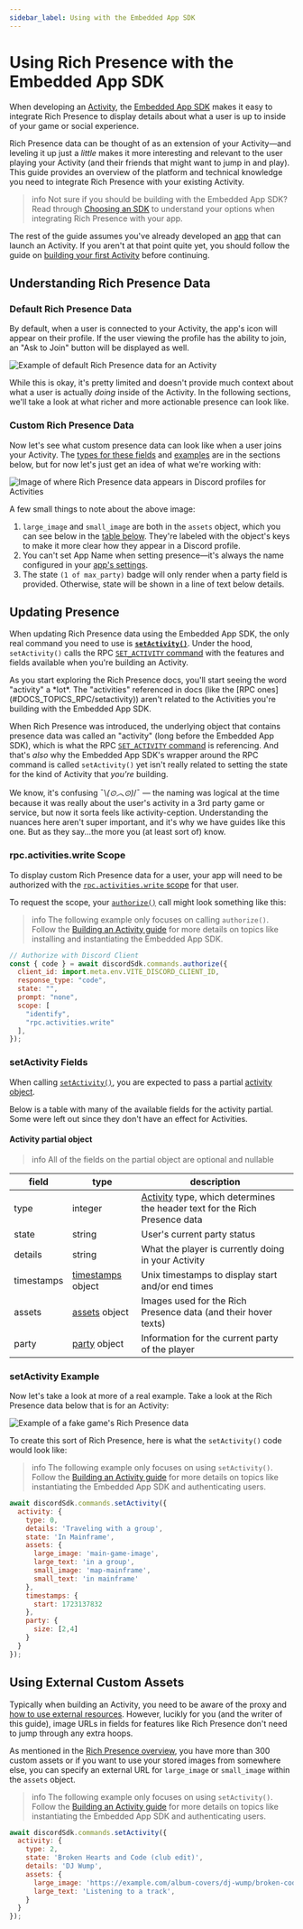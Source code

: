 ```yaml
---
sidebar_label: Using with the Embedded App SDK
---
```


# Using Rich Presence with the Embedded App SDK

When developing an [Activity](#DOCS_ACTIVITIES_OVERVIEW), the [Embedded App SDK](#DOCS_DEVELOPER_TOOLS_EMBEDDED_APP_SDK) makes it easy to integrate Rich Presence to display details about what a user is up to inside of your game or social experience.

Rich Presence data can be thought of as an extension of your Activity—and leveling it up just a *little* makes it more interesting and relevant to the user playing your Activity (and their friends that might want to jump in and play). This guide provides an overview of the platform and technical knowledge you need to integrate Rich Presence with your existing Activity.

> info
> Not sure if you should be building with the Embedded App SDK? Read through [Choosing an SDK](#DOCS_RICH_PRESENCE_OVERVIEW/choosing-an-sdk) to understand your options when integrating Rich Presence with your app.

The rest of the guide assumes you've already developed an [app](#DOCS_QUICK_START_OVERVIEW_OF_APPS) that can launch an Activity. If you aren't at that point quite yet, you should follow the guide on [building your first Activity](#DOCS_ACTIVITIES_BUILDING_AN_ACTIVITY) before continuing.

## Understanding Rich Presence Data

### Default Rich Presence Data

By default, when a user is connected to your Activity, the app's icon will appear on their profile. If the user viewing the profile has the ability to join, an "Ask to Join" button will be displayed as well.

![Example of default Rich Presence data for an Activity](default-presence-activities.png)

While this is okay, it's pretty limited and doesn't provide much context about what a user is actually *doing* inside of the Activity. In the following sections, we'll take a look at what richer and more actionable presence can look like.

### Custom Rich Presence Data

Now let's see what custom presence data can look like when a user joins your Activity. The [types for these fields](#DOCS_RICH_PRESENCE_USING_WITH_THE_EMBEDDED_APP_SDK/setactivity-fields) and [examples](#DOCS_RICH_PRESENCE_USING_WITH_THE_EMBEDDED_APP_SDK/setactivity-example) are in the sections below, but for now let's just get an idea of what we're working with:

![Image of where Rich Presence data appears in Discord profiles for Activities](annotated-presence-data-activities.png)

A few small things to note about the above image:
1. `large_image` and `small_image` are both in the `assets` object, which you can see below in the [table below](#DOCS_RICH_PRESENCE_USING_WITH_THE_EMBEDDED_APP_SDK/activity-partial-object). They're labeled with the object's keys to make it more clear how they appear in a Discord profile.
2. You can't set App Name when setting presence—it's always the name configured in your [app's settings](https://discord.com/developers/applications).
3. The state `(1 of max_party)` badge will only render when a party field is provided. Otherwise, state will be shown in a line of text below details.

## Updating Presence

When updating Rich Presence data using the Embedded App SDK, the only real command you need to use is **[`setActivity()`](#DOCS_DEVELOPER_TOOLS_EMBEDDED_APP_SDK/setactivity)**. Under the hood, `setActivity()` calls the RPC [`SET_ACTIVITY` command](#DOCS_TOPICS_RPC/setactivity) with the features and fields available when you're building an Activity.

<Collapsible title="Why am I seeing the word activity everywhere?" description="A brief platform history lesson about what all these different activites are about" icon="question">
As you start exploring the Rich Presence docs, you'll start seeing the word "activity" a *lot*. The "activities" referenced in docs (like the [RPC ones](#DOCS_TOPICS_RPC/setactivity)) aren't related to the Activities you're building with the Embedded App SDK.

When Rich Presence was introduced, the underlying object that contains presence data was called an "activity" (long before the Embedded App SDK), which is what the RPC [`SET_ACTIVITY` command](#DOCS_TOPICS_RPC/setactivity) is referencing. And that's *also* why the Embedded App SDK's wrapper around the RPC command is called `setActivity()` yet isn't really related to setting the state for the kind of Activity that *you're* building.

We know, it's confusing ¯\\_(⊙︿⊙)_/¯ — the naming was logical at the time because it was really about the user's activity in a 3rd party game or service, but now it sorta feels like activity-ception. Understanding the nuances here aren't super important, and it's why we have guides like this one. But as they say...the more you (at least sort of) know.
</Collapsible>

### rpc.activities.write Scope

To display custom Rich Presence data for a user, your app will need to be authorized with the [`rpc.activities.write` scope](#DOCS_TOPICS_OAUTH2/shared-resources-oauth2-scopes) for that user.

To request the scope, your [`authorize()`](#DOCS_DEVELOPER_TOOLS_EMBEDDED_APP_SDK/authorize) call might look something like this:

<Collapsible title="Example requesting rpc.activities.write with authorize()" icon="code">

> info
> The following example only focuses on calling `authorize()`. Follow the [Building an Activity guide](#DOCS_ACTIVITIES_BUILDING_AN_ACTIVITY) for more details on topics like installing and instantiating the Embedded App SDK.

```js
// Authorize with Discord Client
const { code } = await discordSdk.commands.authorize({
  client_id: import.meta.env.VITE_DISCORD_CLIENT_ID,
  response_type: "code",
  state: "",
  prompt: "none",
  scope: [
    "identify",
    "rpc.activities.write"
  ],
});
```
</Collapsible>

### setActivity Fields

When calling [`setActivity()`](#DOCS_DEVELOPER_TOOLS_EMBEDDED_APP_SDK/setactivity), you are expected to pass a partial [activity object](#DOCS_TOPICS_GATEWAY_EVENTS/activity-object-activity-structure).

Below is a table with many of the available fields for the activity partial. Some were left out since they don't have an effect for Activities.

#### Activity partial object

> info
> All of the fields on the partial object are optional and nullable

| field      | type                                                                                 | description                                                                                                                              |
|------------|--------------------------------------------------------------------------------------|------------------------------------------------------------------------------------------------------------------------------------------|
| type       | integer                                                                              | [Activity](#DOCS_TOPICS_GATEWAY_EVENTS/activity-object-activity-types) type, which determines the header text for the Rich Presence data |
| state      | string                                                                               | User's current party status                                                                                                              |
| details    | string                                                                               | What the player is currently doing in your Activity                                                                                      |
| timestamps | [timestamps](#DOCS_TOPICS_GATEWAY_EVENTS/activity-object-activity-timestamps) object | Unix timestamps to display start and/or end times                                                                                        |
| assets     | [assets](#DOCS_TOPICS_GATEWAY_EVENTS/activity-object-activity-assets) object         | Images used for the Rich Presence data (and their hover texts)                                                                           |
| party      | [party](#DOCS_TOPICS_GATEWAY_EVENTS/activity-object-activity-party) object           | Information for the current party of the player                                                                                          |

### setActivity Example

Now let's take a look at more of a real example. Take a look at the Rich Presence data below that is for an Activity:

![Example of a fake game's Rich Presence data](activities-presence-example.png)

To create this sort of Rich Presence, here is what the `setActivity()` code would look like:

<Collapsible title="Example calling setActivity() command" icon="code" open>

> info
> The following example only focuses on using `setActivity()`. Follow the [Building an Activity guide](#DOCS_ACTIVITIES_BUILDING_AN_ACTIVITY) for more details on topics like instantiating the Embedded App SDK and authenticating users.
```js
await discordSdk.commands.setActivity({
  activity: { 
    type: 0,
    details: 'Traveling with a group',
    state: 'In Mainframe',
    assets: {
      large_image: 'main-game-image',
      large_text: 'in a group',
      small_image: 'map-mainframe',
      small_text: 'in mainframe'
    },
    timestamps: {
      start: 1723137832
    },
    party: {
      size: [2,4]
    }
  }
});
```
</Collapsible>

## Using External Custom Assets

Typically when building an Activity, you need to be aware of the proxy and [how to use external resources](#DOCS_ACTIVITIES_DEVELOPMENT_GUIDES/using-external-resources). However, lucikly for you (and the writer of this guide), image URLs in fields for features like Rich Presence don't need to jump through any extra hoops.

As mentioned in the [Rich Presence overview](#DOCS_RICH_PRESENCE_OVERVIEW/assets), you have more than 300 custom assets or if you want to use your stored images from somewhere else, you can specify an external URL for `large_image` or `small_image` within the `assets` object.

<Collapsible title="Example setting presence with an external asset" icon="code" open>

> info
> The following example only focuses on using `setActivity()`. Follow the [Building an Activity guide](#DOCS_ACTIVITIES_BUILDING_AN_ACTIVITY) for more details on topics like instantiating the Embedded App SDK and authenticating users.
```js
await discordSdk.commands.setActivity({
  activity: { 
    type: 2,
    state: 'Broken Hearts and Code (club edit)',
    details: 'DJ Wump',
    assets: {
      large_image: 'https://example.com/album-covers/dj-wump/broken-code-and-hearts-club-edit.jpg',
      large_text: 'Listening to a track',
    }
  }
});
```
</Collapsible>

